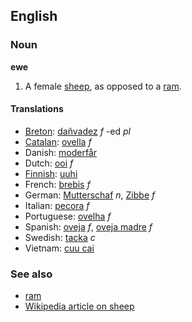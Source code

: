 ==English==
===Noun===
'''ewe'''

# A female [[sheep]], as opposed to a [[ram]].

==== Translations ====
*[[Breton]]: [[dañvadez]] ''f'' -ed ''pl''
*[[Catalan]]: [[ovella]] ''f''
*Danish: [[moderfår]]
*Dutch: [[ooi]] ''f''
*[[Finnish]]: [[uuhi]]
*French: [[brebis]] ''f''
*German: [[Mutterschaf]] ''n'', [[Zibbe]] ''f''
*Italian: [[pecora]] ''f''
*Portuguese: [[ovelha]] ''f''
*Spanish: [[oveja]] ''f'', [[oveja madre]] ''f''
*Swedish: [[tacka]] ''c''
*Vietnam: [[cuu cai]]

===See also===
*[[ram]]
*[[w:sheep|Wikipedia article on sheep]]